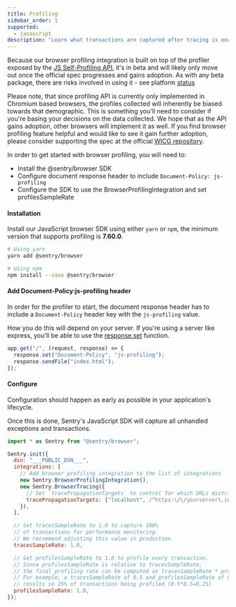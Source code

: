 ```yaml
---
title: Profiling
sidebar_order: 1
supported:
  - javascript
description: "Learn what transactions are captured after tracing is enabled."
---
```


Because our browser profiling integration is built on top of the profiler exposed by the [JS Self-Profiling API](https://wicg.github.io/js-self-profiling/), it's in beta and will likely only move out once the official spec progresses and gains adoption. As with any beta package, there are risks involved in using it - see platform [status](https://chromestatus.com/feature/5170190448852992)

Please note, that since profiling API is currently only implemented in Chromium based browsers, the profiles collected will inherently be biased towards that demographic. This is something you'll need to consider if you're basing your decisions on the data collected. We hope that as the API gains adoption, other browsers will implement it as well. If you find browser profiling feature helpful and would like to see it gain further adoption, please consider supporting the spec at the official [WICG repository](https://github.com/WICG/js-self-profiling).

In order to get started with browser profiling, you will need to:

- Install the @sentry/browser SDK
- Configure document response header to include `Document-Policy: js-profiling`
- Configure the SDK to use the BrowserProfilingIntegration and set profilesSampleRate

#### Installation

Install our JavaScript browser SDK using either `yarn` or `npm`, the minimum version that supports profiling is **7.60.0**.

```bash
# Using yarn
yarn add @sentry/browser

# Using npm
npm install --save @sentry/browser
```

#### Add Document-Policy:js-profiling header

In order for the profiler to start, the document response header has to include a `Document-Policy` header key with the `js-profiling` value.

How you do this will depend on your server. If you're using a server like express, you'll be able to use the [response.set](https://expressjs.com/en/4x/api.html#res.set) function.

```js
app.get("/", (request, response) => {
  response.set("Document-Policy", "js-profiling");
  response.sendFile("index.html");
});
```

#### Configure

Configuration should happen as early as possible in your application's lifecycle.

Once this is done, Sentry's JavaScript SDK will capture all unhandled exceptions and transactions.

```javascript
import * as Sentry from "@sentry/browser";

Sentry.init({
  dsn: "___PUBLIC_DSN___",
  integrations: [
    // Add browser profiling integration to the list of integrations
    new Sentry.BrowserProfilingIntegration(),
    new Sentry.BrowserTracing({
      // Set `tracePropagationTargets` to control for which URLs distributed tracing should be enabled
      tracePropagationTargets: ["localhost", /^https:\/\/yourserver\.io\/api/],
    }),
  ],

  // Set tracesSampleRate to 1.0 to capture 100%
  // of transactions for performance monitoring.
  // We recommend adjusting this value in production
  tracesSampleRate: 1.0,

  // Set profilesSampleRate to 1.0 to profile every transaction.
  // Since profilesSampleRate is relative to tracesSampleRate,
  // the final profiling rate can be computed as tracesSampleRate * profilesSampleRate
  // For example, a tracesSampleRate of 0.5 and profilesSampleRate of 0.5 would
  // results in 25% of transactions being profiled (0.5*0.5=0.25)
  profilesSampleRate: 1.0,
});
```
